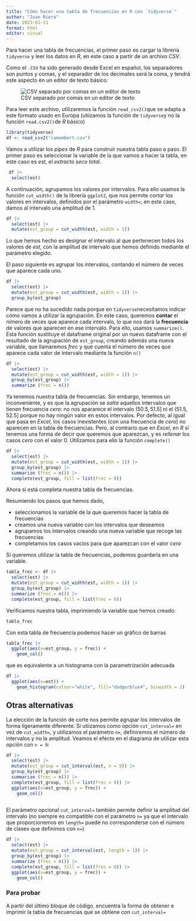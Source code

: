 ```yaml
---
title: "Cómo hacer una tabla de frecuencias en R con `tidyverse`"
author: "Juan Riera"
date: 2023-01-21
format: html
editor: visual
---
```


Para hacer una tabla de frecuencias, el primer paso es cargar la librería `tidyverse` y leer los datos en $R$, en este caso a partir de un archivo *CSV*.

Como el `.CSV` ha sido generado desde Excel en español, los separadores son puntos y comas, y el separador de los decimales será la coma, y tendrá este aspecto èn un editor de texto básico:

![CSV separado por comas en un editor de texto](2023-01-21.png)

Para leer este archivo, utilizaremos la función `read_csv2()`que se adapta a este formato usado en Europa (utiizamos la función de `tidyverse`y no la función `read.csv2()`de $R$ básico)

```r
library(tidyverse)
df <- read_csv2("camembert.csv") 
```

Vamos a utilizar los *pipes* de $R$ para construir nuestra tabla paso a paso. El primer paso es seleccionar la variable de la que vamos a hacer la tabla, en este caso es $est$, el $extracto\ seco\ total$.

```r
 df |>
  select(est)
```

A continuación, agrupamos los valores por intervalos. Para ello usamos la función `cut_width()` de la librería `ggplot2`, que nos permite *cortar* los valores en intervalos, definidos por el parámetro `width=`; en este caso, damos al intervalo una amplitud de $1$.

```r
df |>
  select(est) |>
  mutate(est_group = cut_width(est, width = 1)) 
```

Lo que hemos hecho es designar el intervalo al que pertenecen todos los valores de $est$, con la amplitud de intervalo que hemos definido mediante el parámetro elegido.

El paso siguiente es agrupar los intervalos, contando el número de veces que aparece cada uno.

```r
df |>
  select(est) |>
  mutate(est_group = cut_width(est, width = 1)) |>
  group_by(est_group)
```

Parece que no ha sucedido nada porque en `tidyverse`necesitamos indicar cómo vamos a utilizar la agrupación. En este caso, queremos **contar** el nímero de veces que aparece cada intervalo, lo que nos dará la **frecuencia** de valores que aparecen en ese intervalo. Para ello, usamos `summarize()`. Esta función sustituye el dataframe original por un nuevo dataframe con el resultado de la agrupación de `est_group`, creando además una nueva variable, que llamaremos $frec$ y que cuenta el número de veces que aparece cada valor de intervalo mediante la función `n()`

```r
df |>
  select(est) |>
  mutate(est_group = cut_width(est, width = 1)) |>
  group_by(est_group) |>
  summarize (frec = n())
```

Ya tenemos nuestra tabla de frecuencias. Sin embargo, tenemos un inconveniente, y es que la agrupación se *salta* aquellos intervalos que tienen frecuencia $cero$: no nos apararece el intervalo $(50.5,51.5]$ ni el $(51.5,52.5]$ porque no hay ningún valor en estos intervalos. Por defecto, al igual que pasa en *Excel*, los casos inexistentes (con una frecuencia de $cero$) no aparecen en la tabla de frecuencias. Pero, al contrario que en *Excel*, en $R$ sí tenemos una forma de decir que queremos que aparezcan, y es *rellenar* los casos $cero$ con el valor $0$. Utilizamos para ello la función `complete()`

```r
df |>
  select(est) |>
  mutate(est_group = cut_width(est, width = 1)) |>
  group_by(est_group) |>
  summarize (frec = n()) |>
  complete(est_group, fill = list(frec = 0))
```

Ahora sí está completa nuestra tabla de frecuencias.

Resumiendo los pasos que hemos dado,

-   seleccionamos la variable de la que queremos hacer la tabla de frecuencias
-   creamos una nueva variable con los intervalos que deseamos
-   agrupamos los intervalos creando una nueva variable que recoge las frecuencias
-   completamos los casos vacíos para que aparezcan con el valor $cero$

Si queremos utilizar la tabla de frecuencias, podemos guardarla en una variable.

```r
tabla_frec <- df |>
  select(est) |>
  mutate(est_group = cut_width(est, width = 1)) |>
  group_by(est_group) |>
  summarize (frec = n()) |>
  complete(est_group, fill = list(frec = 0))
```

Verificamos nuestra tabla, imprimiendo la variable que hemos creado:

```r
tabla_frec
```

Con esta tabla de frecuencia podemos hacer un gráfico de barras

```r
tabla_frec |>
  ggplot(aes(x=est_group, y = frec)) +
    geom_col()
```

que es equivalente a un histograma con la parametrización adecuada

```r
df |>
  ggplot(aes(x=est)) +
    geom_histogram(colour="white", fill="dodgerblue4", binwidth = 1)
```

## Otras alternativas

La elección de la función de corte nos permite agrupar los intervalos de forma ligeramente diferente. Si utiizamos como opción `cut_interval=` en vez de `cut_width=`, y utilizamos el parámetro `n=`, definiremos el número de intervalos y no la amplitud. Veamos el efecto en el diagrama de utilizar esta opción con `n = 9`:

```r
df |>
  select(est) |>
  mutate(est_group = cut_interval(est, n = 9)) |>
  group_by(est_group) |>
  summarize (frec = n()) |>
  complete(est_group, fill = list(frec = 0)) |>
  ggplot(aes(x=est_group, y = frec)) +
    geom_col()
  
```

El parámetro opcional `cut_interval=` también permite definir la amplitud del intervalo (no siempre es compatible con el parámetro `n=` ya que el intervalo que proporcionemos en `length=` puede no corresponderse con el número de clases que definimos con `n=`)

```r
df |>
  select(est) |>
  mutate(est_group = cut_interval(est, length = 1)) |>
  group_by(est_group) |>
  summarize (frec = n()) |>
  complete(est_group, fill = list(frec = 0)) |>
  ggplot(aes(x=est_group, y = frec)) +
    geom_col()
```

### Para probar

A partir del último bloque de código, encuentra la forma de obtener e imprimir la tabla de frecuencias que se obtiene con `cut_interval=`
